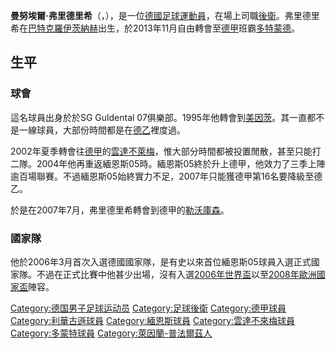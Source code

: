 {{noteta|G1=德甲
|T=zh-hans:曼努埃尔·弗里德里希;zh-hk:文奴·費特列治;zh-tw:曼努埃爾·弗里德里希;
|1=zh-hans:弗里德里希;zh-hk:費特列治;zh-tw:弗里德里希;
|2=zh-hans:曼努埃尔;zh-hk:文奴;zh-tw:曼努埃爾;
}}
{{Infobox Football biography
| playername          = 曼努埃爾·弗里德里希<BR>''Manuel Friedrich''
| image = Manuel Friedrich IMG 1578.jpg
| fullname            = Manuel Friedrich
| dateofbirth         = {{birth date and age|1979|9|13}}
| cityofbirth         = [[巴特克羅伊茨納赫|巴特克羅伊茨納赫]]
| countryofbirth      = {{BRD}}
| height              = {{Height|m=1.89}}
| position            = [[後衛_(足球)|後衛]]
| currentclub = 
| youthyears1 = 1992–1995 | youthclubs1 = SG Guldental 07 
| youthyears2 = 1995–1998 | youthclubs2 = [[美因茨05足球俱乐部|美因茨]]
| years1 = 1998–2000 | clubs1 = [[美因茨05足球俱乐部|美因茨二隊]] | caps1 = 55 | goals1 = 11
| years2 = 2000–2002 | clubs2 = [[美因茨05足球俱乐部|美因茨]] | caps2 = 63 | goals2 = 8
| years3 = 2002–2004 | clubs3 = [[雲達不萊梅體育會|雲達不萊梅二隊]] | caps3 = 13 | goals3 = 2
| years4 = 2003 | clubs4 = [[雲達不萊梅體育會|雲達不萊梅]] | caps4 = 1 | goals4 = 0
| years5 = 2004–2007 | clubs5 = [[美因茨05足球俱乐部|美因茨]] | caps5 = 116 | goals5 = 8
| years6 = 2007–2013 | clubs6 = [[勒沃庫森足球俱樂部|勒沃庫森]] | caps6 = 147 | goals6 = 11
| years7 = 2013–2014 | clubs7 = [[多特蒙德足球俱樂部|多特蒙德]] | caps7 = 11 | goals7 = 1
| years8 = 2014 | clubs8 = [[孟买城足球俱乐部|孟买城]] | caps8 = 14 | goals8 = 1
| totalcaps = 420 | totalgoals = 42
| nationalyears1 = 2006–2008 | nationalteam1 = [[德國國家足球隊|德國]] | nationalcaps1 = 9 | nationalgoals1 = 1
}}

'''曼努埃爾·弗里德里希'''（{{lang-de|''' Manuel Friedrich '''}}，{{bd|1979年|9月13日|catidx=Friedrich, Manuel}}），是一位[[德國|德國]][[足球|足球]][[運動員|運動員]]，在場上司職[[後衛_(足球)|後衛]]。弗里德里希在[[巴特克羅伊茨納赫|巴特克羅伊茨納赫]]出生，於2013年11月自由轉會至[[德甲|德甲]]班霸[[多特蒙德足球俱樂部|多特蒙德]]。

==生平==
===球會===
這名球員出身於於SG Guldental 07俱樂部。1995年他轉會到[[美因茨05足球俱乐部|美因茨]]。其一直都不是一線球員，大部份時間都是在[[德乙|德乙]]裡度過。

2002年夏季轉會往[[德甲|德甲]]的[[雲達不萊梅|雲達不萊梅]]，惟大部分時間都被投置閒散，甚至只能打二隊。2004年他再重返緬恩斯05時。緬恩斯05終於升上德甲，他效力了三季上陣逾百場聯賽。不過緬恩斯05始終實力不足，2007年只能獲德甲第16名要降級至德乙。

於是在2007年7月，弗里德里希轉會到德甲的[[勒沃庫森足球俱樂部|勒沃庫森]]。

===國家隊===
他於2006年3月首次入選德國國家隊，是有史以來首位緬恩斯05球員入選正式國家隊。不過在正式比賽中他甚少出場，沒有入選[[2006年世界盃|2006年世界盃]]以至[[2008年歐洲國家盃|2008年歐洲國家盃]]陣容。

{{DEFAULTSORT:Friedrich, Manuel}}
[[Category:德国男子足球运动员|Category:德国男子足球运动员]]
[[Category:足球後衛|Category:足球後衛]]
[[Category:德甲球員|Category:德甲球員]]
[[Category:利華古遜球員|Category:利華古遜球員]]
[[Category:緬恩斯球員|Category:緬恩斯球員]]
[[Category:雲達不來梅球員|Category:雲達不來梅球員]]
[[Category:多蒙特球員|Category:多蒙特球員]]
[[Category:萊因蘭-普法爾茲人|Category:萊因蘭-普法爾茲人]]